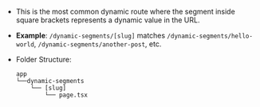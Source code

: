 - This is the most common dynamic route where the segment inside square brackets represents a dynamic value in the URL.

- **Example**: `/dynamic-segments/[slug]` matches `/dynamic-segments/hello-world`, `/dynamic-segments/another-post`, etc.

- Folder Structure:
  ```
  app
  └──dynamic-segments
      └── [slug]
          └── page.tsx
  ```
